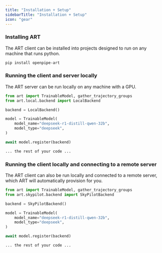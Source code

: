 ```yaml
---
title: "Installation + Setup"
sidebarTitle: "Installation + Setup"
icon: "gear"
---
```


### Installing ART

The ART client can be installed into projects designed to run on any machine that runs python.

```bash
pip install openpipe-art
```

### Running the client and server locally

The ART server can be run locally on any machine with a GPU.

```python
from art import TrainableModel, gather_trajectory_groups
from art.local.backend import LocalBackend

backend = LocalBackend()

model = TrainableModel(
    model_name="deepseek-r1-distill-qwen-32b",
    model_type="deepseek",
)

await model.register(backend)

... the rest of your code ...
```

### Running the client locally and connecting to a remote server

The ART client can also be run locally and connected to a remote server, which ART will automatically provision for you.

```python
from art import TrainableModel, gather_trajectory_groups
from art.skypilot.backend import SkyPilotBackend

backend = SkyPilotBackend()

model = TrainableModel(
    model_name="deepseek-r1-distill-qwen-32b",
    model_type="deepseek",
)

await model.register(backend)

... the rest of your code ...
```

